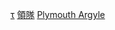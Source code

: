 {{Football manager history
|name        = 普利茅夫領隊
|teamname    = 普利茅斯足球俱樂部
|managerlist = 普利茅斯足球俱樂部領隊列表
|title = -{zh-hans:普利茅斯;zh-hk:普利茅夫}-
|bgcolor     = #00563F
|textcolor   = #ffffff
|list        =
[[弗蘭克·布雷特爾|布雷特爾]] 1903 to 05
[[鮑勃·傑克|傑克]] 1905 to 06
[[威廉·富拉頓|富拉頓]] 1906 to 07
[[委員會]] 1907 to 10
[[鮑勃·傑克|傑克]] 1910 to 38
[[傑克·特雷薩德恩|特雷薩德恩]] 1938 to 47
[[吉米·雷|雷]] 1948 to 55
[[傑克·羅利|羅利]] 1955 to 60
[[尼爾·杜格爾|杜格爾]] 1960 to 61
[[埃利斯·斯達特德|斯達特德]] 1961 to 63
[[安迪·貝蒂|-{zh-hans:贝蒂;zh-hk:比亞堤}-]] 1963 to 64
[[馬爾科姆·艾利森|艾利森]] 1964 to 65
[[德里克·乌夫顿|乌夫顿]] 1965 to 68
[[比利·賓厄姆|賓厄姆]] 1968 to 70
[[埃利斯·斯達特德|斯達特德]] 1970 to 72
[[托尼·韋特斯|韋特斯]] 1972 to 77
[[邁克·凱利|凱利]] 1977 to 78
[[馬爾科姆·艾利森|艾利森]] 1978 to 79
[[博比·薩克斯頓|薩克斯頓]] 1979 to 81
[[博比·蒙克爾|蒙克爾]] 1981 to 83
[[約翰尼·霍爾|霍爾]] 1983 to 84
[[:en:Dave Smith (footballer, born 1933)|史密斯]] 1984 to 88
[[肯·布朗|布朗]] 1988 to 90
[[戴維·肯普|肯普]] 1990 to 92
[[彼德·希爾頓|-{zh-hans:希尔顿;zh-hk:施路頓}-]] 1992 to 95
[[史蒂夫·麥考爾|麥考爾]] 1995
[[尼爾·沃諾克|-{zh-hans:沃诺克;zh-hk:禾諾克}-]] 1995 to 97
[[米克·瓊斯|瓊斯]] 1997 to 98
[[凱文·霍奇斯|霍奇斯]] 1998 to 00
[[保羅·斯特羅克|斯特羅克]] 2000 to 04
[[博比·威廉森|威廉森]] 2004 to 05
[[東尼·佩利斯|-{zh-hans:帕利斯;zh-hk:佩利斯}-]] 2005 to 06
[[伊恩·霍洛韋|-{zh-hans:霍洛韦;zh-hk:荷路威}-]] 2006 to 07
[[保羅·斯特羅克|斯特羅克]] 2007 to 09
[[保羅·馬連拿|-{zh-hans:马里纳;zh-hk:馬連拿}-]] 2009 to 10
[[彼得·列特|-{zh-hans:里德;zh-hk:列特}-]] 2010 to 11
[[卡爾·弗萊徹|弗萊徹]] 2011 to 13
[[:en:John Sheridan (footballer)|Sheridan]] 2013 to 15
[[戴歷·阿當斯|-{zh-hans:亚当斯; zh-hk:阿當斯;}-]] 2015 to 19
[[:en:Ryan Lowe|Lowe]] 2019
}}<noinclude>
[[Category:普利茅夫領隊|τ]]
[[Category:普利茅斯足球俱樂部模板|領隊]]
[[Category:英格蘭足球俱樂部領隊導航模板|Plymouth Argyle]]

</noinclude>